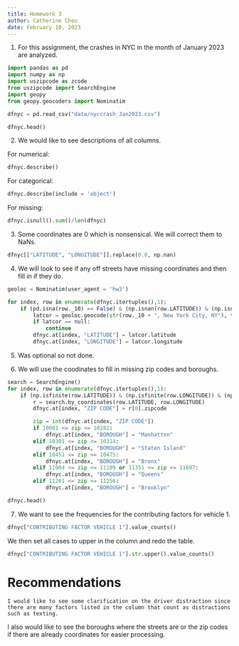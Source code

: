```yaml
---
title: Homework 3
author: Catherine Cheu
date: February 10, 2023
---
```


1. For this assignment, the crashes in NYC in the month of January 2023 are analyzed.

```python

import pandas as pd
import numpy as np
import uszipcode as zcode
from uszipcode import SearchEngine
import geopy
from geopy.geocoders import Nominatim

dfnyc = pd.read_csv("data/nyccrash_Jan2023.csv")

dfnyc.head()

```

2. We would like to see descriptions of all columns.

For numerical:

```python
dfnyc.describe()
```

For categorical:

```python
dfnyc.describe(include = 'object')
```

For missing:

```python
dfnyc.isnull().sum()/len(dfnyc)
```

3. Some coordinates are 0 which is nonsensical. We will correct them to NaNs.

```python
dfnyc[["LATITUDE", "LONGITUDE"]].replace(0.0, np.nan)
```

4. We will look to see if any off streets have missing coordinates and then fill in if they do.

```python

geoloc = Nominatim(user_agent = 'hw3')

for index, row in enumerate(dfnyc.itertuples(),1):
	if (pd.isna(row._10) == False) & (np.isnan(row.LATITUDE)) & (np.isnan(row.LONGITUDE)):
		latcor = geoloc.geocode(str(row._10 + ", New York City, NY"), timeout = 10000)
		if latcor == null:
			continue
		dfnyc.at[index, "LATITUDE"] = latcor.latitude
		dfnyc.at[index, "LONGITUDE"] = latcor.longitude
```

5. Was optional so not done.

6. We will use the coodinates to fill in missing zip codes and boroughs.

```python
search = SearchEngine()
for index, row in enumerate(dfnyc.itertuples(),1):
	if (np.isfinite(row.LATITUDE)) & (np.isfinite(row.LONGITUDE)) & (np.isnan(row._4)) & (pd.isna(row.BOROUGH) == True):
		r = search.by_coordinates(row.LATITUDE, row.LONGITUDE)
		dfnyc.at[index, "ZIP CODE"] = r[0].zipcode

		zip = int(dfnyc.at[index, "ZIP CODE"])
		if 10001 <= zip <= 10282:
			dfnyc.at[index, "BOROUGH"] = "Manhatten"
		elif 10301 <= zip <= 10314:
			dfnyc.at[index, "BOROUGH"] = "Staten Island"
		elif 10451 <= zip <= 10475:
			dfnyc.at[index, "BOROUGH"] = "Bronx"
		elif 11004 <= zip <= 11109 or 11351 <= zip <= 11697:
			dfnyc.at[index, "BOROUGH"] = "Queens"
		elif 11201 <= zip <= 11256:
			dfnyc.at[index, "BOROUGH"] = "Brooklyn"

dfnyc.head()
```

7. We want to see the frequencies for the contributing factors for vehicle 1.

```python
dfnyc["CONTRIBUTING FACTOR VEHICLE 1"].value_counts()
```

We then set all cases to upper in the column and redo the table.

```python

dfnyc["CONTRIBUTING FACTOR VEHICLE 1"].str.upper().value_counts()

```

# Recommendations
	I would like to see some clarification on the driver distraction since there are many factors listed in the column that count as distractions such as texting.
I also would like to see the boroughs where the streets are or the zip codes if there are already coordinates for easier processing.
